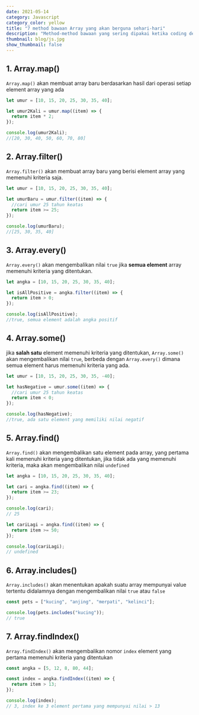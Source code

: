 ```yaml
---
date: 2021-05-14
category: Javascript
category_color: yellow
title: "7 method bawaan Array yang akan berguna sehari-hari"
description: "Method-method bawaan yang sering dipakai ketika coding dengan javascript"
thumbnail: blog/js.jpg
show_thumbnail: false
---
```


## 1. Array.map()

`Array.map()` akan membuat array baru berdasarkan hasil dari operasi setiap element array yang ada

```javascript
let umur = [10, 15, 20, 25, 30, 35, 40];

let umur2Kali = umur.map((item) => {
  return item * 2;
});

console.log(umur2Kali);
//[20, 30, 40, 50, 60, 70, 80]
```

## 2. Array.filter()

`Array.filter()` akan membuat array baru yang berisi element array yang memenuhi kriteria saja.

```javascript
let umur = [10, 15, 20, 25, 30, 35, 40];

let umurBaru = umur.filter((item) => {
  //cari umur 25 tahun keatas
  return item >= 25;
});

console.log(umurBaru);
//[25, 30, 35, 40]
```

## 3. Array.every()

`Array.every()` akan mengembalikan nilai `true` jika **semua element** array memenuhi kriteria yang ditentukan.

```javascript
let angka = [10, 15, 20, 25, 30, 35, 40];

let isAllPositive = angka.filter((item) => {
  return item > 0;
});

console.log(isAllPositive);
//true, semua element adalah angka positif
```

## 4. Array.some()

jika **salah satu** element memenuhi kriteria yang ditentukan, `Array.some()` akan mengembalikan nilai `true`, berbeda dengan `Array.every()` dimana semua element harus memenuhi kriteria yang ada.

```javascript
let umur = [10, 15, 20, 25, 30, 35, -40];

let hasNegative = umur.some((item) => {
  //cari umur 25 tahun keatas
  return item < 0;
});

console.log(hasNegative);
//true, ada satu element yang memiliki nilai negatif
```

## 5. Array.find()

`Array.find()` akan mengembalikan satu element pada array, yang pertama kali memenuhi kriteria yang ditentukan, jika tidak ada yang memenuhi kriteria, maka akan mengembalikan nilai `undefined`

```javascript
let angka = [10, 15, 20, 25, 30, 35, 40];

let cari = angka.find((item) => {
  return item >= 23;
});

console.log(cari);
// 25

let cariLagi = angka.find((item) => {
  return item >= 50;
});

console.log(cariLagi);
// undefined
```

## 6. Array.includes()

`Array.includes()` akan menentukan apakah suatu array mempunyai value tertentu didalamnya dengan mengembalikan nilai `true` atau `false`

```javascript
const pets = ["kucing", "anjing", "merpati", "kelinci"];

console.log(pets.includes("kucing"));
// true
```

## 7. Array.findIndex()

`Array.findIndex()` akan mengembalikan nomor `index` element yang pertama memenuhi kriteria yang ditentukan

```javascript
const angka = [5, 12, 8, 80, 44];

const index = angka.findIndex((item) => {
  return item > 13;
});

console.log(index);
// 3, index ke 3 element pertama yang mempunyai nilai > 13
```
